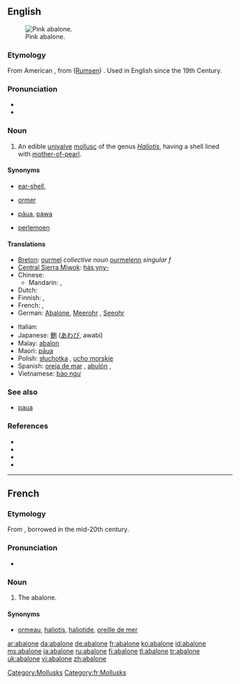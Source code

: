 {{was wotd|2006|December|30}}
{{also|Abalone}}
==English==
[[Image:Pinkabalone_300.jpg|thumb|right|Pink abalone.]]

===Etymology===
From American {{etyl|es|en}} {{term|abulón}}, from {{etyl|css|en}} ([[Rumsen]]) {{term|aulón}}. Used in English since the 19th Century.

===Pronunciation===
* {{IPA|/æbəˈləʊni/}}
* {{audio|en-us-abalone.ogg|Audio (US)}}

===Noun===
{{en-noun}}

# {{context|US|Australia}} An edible [[univalve]] [[mollusc]] of the genus ''[[Haliotis]]'', having a shell lined with [[mother-of-pearl]].

====Synonyms====
* {{qualifier|UK}} [[ear-shell]],
* {{qualifier|Guernsey}} [[ormer]]
* {{qualifier|New Zealand}} [[pāua]], [[pawa]]
* {{qualifier|South Africa}} [[perlemoen]]

====Translations====
{{trans-top|edible univalve mollusc}}
* [[Breton]]: [[ourmel]] ''collective noun'' [[ourmelenn]] ''singular f''
* [[Central Sierra Miwok]]: [[hásˑyny-]]
* Chinese:
** Mandarin: {{t-|cmn|鮑魚|sc=Hani}}, {{t-|cmn|鲍鱼|tr=bàoyú|sc=Hani}}
* Dutch: {{t|nl|zeeoor}}
* Finnish: {{t-|fi|abaloni}}, {{t-|fi|punamerikorva}}
* French: {{t+|fr|ormeau|m}}, {{t+|fr|haliotide|f}}
* German: [[Abalone]], [[Meerohr]] {{n}}, [[Seeohr]] {{n}}
{{trans-mid}}
* Italian: {{t-|it|abalone}}
* Japanese: [[鮑]] ([[あわび]], awabi)
* Malay: [[abalon]]
* Maori: [[pāua]]
* Polish: [[słuchotka]] {{f}}, [[ucho morskie]] {{n}}
* Spanish: [[oreja de mar]] {{f}}, [[abulón]] {{m}},  {{t+|es|loco|m}}
* Vietnamese: [[bào ngư]]
{{trans-bottom}}

===See also===
* [[paua]] {{pos_n}}

===References===
{{wikisource1911Enc|Abalone}}
* {{pedialite|Abalone}}
* {{R:American Heritage 2000|abalone}}
* {{R:Dictionary.com|abalone}}
* {{R:WordNet 2003|abalone}}

[[Category:Mollusks]]

----

==French==

===Etymology===
From {{etyl|en|fr}}, borrowed in the mid-20th century.

===Pronunciation===
* {{IPA|lang=fr|/abalɔn/}}

===Noun===
{{fr-noun|m}}

# {{context|gastronomy|uncommon|lang=fr}} The abalone.

====Synonyms====
* {{sense|more usual terms for "abalone"}} [[ormeau]], [[haliotis]], [[haliotide]], [[oreille de mer]]

[[Category:fr:Mollusks]]

[[ar:abalone]]
[[da:abalone]]
[[de:abalone]]
[[fr:abalone]]
[[ko:abalone]]
[[id:abalone]]
[[ms:abalone]]
[[ja:abalone]]
[[ru:abalone]]
[[fi:abalone]]
[[tl:abalone]]
[[tr:abalone]]
[[uk:abalone]]
[[vi:abalone]]
[[zh:abalone]]